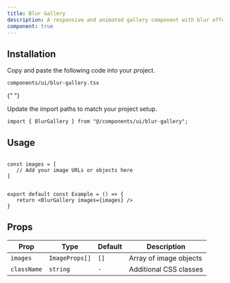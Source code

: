 ```yaml
---
title: Blur Gallery
description: A responsive and animated gallery component with blur effect and hover interactions.
component: true
---
```


<ComponentPreview name="blur-gallery-demo" />

## Installation

<Steps>

<Step>Copy and paste the following code into your project.</Step>

`components/ui/blur-gallery.tsx`

<ComponentSource name="blur-gallery" />{" "}

<Step>Update the import paths to match your project setup.</Step>

```tsx
import { BlurGallery } from "@/components/ui/blur-gallery";
```

</Steps>

## Usage

```tsx

const images = [
   // Add your image URLs or objects here
]


export default const Example = () => {
   return <BlurGallery images={images} />
}

```

## Props

| Prop        | Type           | Default | Description            |
| ----------- | -------------- | ------- | ---------------------- |
| `images`    | `ImageProps[]` | `[]`    | Array of image objects |
| `className` | `string`       | `-`     | Additional CSS classes |
